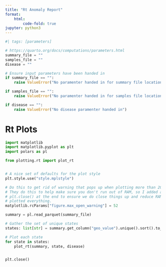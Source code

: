```yaml
---
title: "Rt Anomaly Report"
format:
    html:
        code-fold: true
jupyter: python3
---
```


```python
#| tags: [parameters]

# https://quarto.org/docs/computations/parameters.html
summary_file = ""
samples_file = ""
disease = ""
```
```python
# Ensure input parameters have been handed in
if summary_file == "":
    raise ValueError("No paramenter handed in for summary file location")

if samples_file == "":
    raise ValueError("No paramenter handed in for samples file location")

if disease == "":
    raise ValueError("No disease paramenter handed in")
```

# Rt Plots

```python
import matplotlib
import matplotlib.pyplot as plt
import polars as pl

from plotting.rt import plot_rt


# A nice set of defaults for the plot style
plt.style.use("style.mplstyle")

# Do this to get rid of warning that pops up when plotting more than 20 at once.
# They do this to help make sure you don't run out of RAM, so I added a call to
# plt.close() at the end to ensure we do close things up and reduce RAM once we've
# plotted everything.
matplotlib.rcParams["figure.max_open_warning"] = 52

summary = pl.read_parquet(summary_file)

# Gather the set of unique states
states: list[str] = summary.get_column("geo_value").unique().sort().to_list()

# Plot each state
for state in states:
    plot_rt(summary, state, disease)


plt.close()
```
